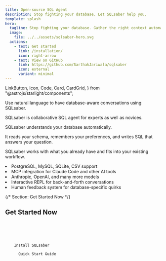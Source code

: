 ```yaml
---
title: Open-source SQL Agent
description: Stop fighting your database. Let SQLsaber help you.
template: splash
hero:
  tagline: Stop fighting your database. Gather the right context automatically and get insights with a collaborative SQL agent.
  image:
    file: ../../assets/sqlsaber-hero.svg
  actions:
    - text: Get started
      link: /installation/
      icon: right-arrow
    - text: View on GitHub
      link: https://github.com/SarthakJariwala/sqlsaber
      icon: external
      variant: minimal
---
```


  LinkButton,
  Icon,
  Code,
  Card,
  CardGrid,
} from "@astrojs/starlight/components";

<script
  src="https://asciinema.org/a/741230.js"
  id="asciicast-741230"
  async="true"
></script>

<CardGrid>
  <Card title="Just ask" icon="comment-alt">
    <p class="text-lg text-muted-foreground">
      Use natural language to have database-aware conversations using SQLsaber.
    </p>
    <p class="text-lg text-muted-foreground">
      SQLsaber is collaborative SQL agent for experts as well as novices.
    </p>
  </Card>
  <Card title="Smart by design" icon="starlight">
    <p class="text-lg text-muted-foreground">
      SQLsaber understands your database automatically.
    </p>
    <p class="text-lg text-muted-foreground">
      It reads your schema, remembers your preferences, and writes SQL that
      answers your question.
    </p>
  </Card>
</CardGrid>

<Card title="Integrates with your setup" icon="laptop">
  <p class="text-lg text-muted-foreground">
    SQLsaber works with what you already have and fits into your existing
    workflow.
  </p>
  <li class="flex items-center gap-3">
    <Icon name="seti:db" />
    <span>PostgreSQL, MySQL, SQLite, CSV support</span>
  </li>
  <li class="flex items-center gap-3">
    <Icon name="forward-slash" />
    <span>MCP integration for Claude Code and other AI tools</span>
  </li>
  <li class="flex items-center gap-3">
    <Icon name="sun" />
    <span>Anthropic, OpenAI, and many more models</span>
  </li>
  <li class="flex items-center gap-3">
    <Icon name="seti:shell" />
    <span>Interactive REPL for back-and-forth conversations</span>
  </li>
  <li class="flex items-center gap-3">
    <Icon name="star" />
    <span>Human feedback system for database-specific quirks</span>
  </li>

</Card>

<script
  src="https://asciinema.org/a/YITbKtH4mPn8LLTr6QEUh7e8f.js"
  id="asciicast-YITbKtH4mPn8LLTr6QEUh7e8f"
  async="true"
></script>

{/* Section: Get Started Now */}

<section class="mx-auto max-w-screen-lg px-4 sm:px-6 lg:px-8 py-16 text-center">
  <h2 class="font-sans text-4xl md:text-5xl tracking-normal">
    Get Started Now
  </h2>
  <div class="mt-10 text-left mx-auto max-w-3xl">
    <Code
      code={`# Install SQLsaber
$ uv tool install sqlsaber
\n# Add your database
$ saber db add mydb
\n# Start asking questions
$ saber "what's our revenue this quarter?"`}
      lang="bash"
    />
  </div>
  <div class="mt-10 flex flex-wrap items-center justify-center gap-4">
    <LinkButton href="/installation/">Install SQLsaber</LinkButton>
    <LinkButton href="/guides/getting-started/" variant="secondary">
      Quick Start Guide
    </LinkButton>
  </div>
</section>
